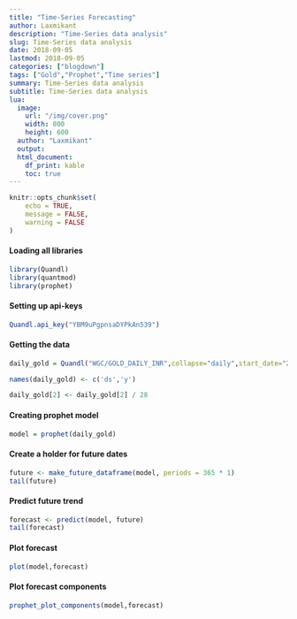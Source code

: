 ```yaml
---
title: "Time-Series Forecasting"
author: Laxmikant 
description: "Time-Series data analysis"
slug: Time-Series data analysis
date: 2018-09-05
lastmod: 2018-09-05
categories: ["blogdown"]
tags: ["Gold","Prophet","Time series"]
summary: Time-Series data analysis
subtitle: Time-Series data analysis
lua:
  image:
    url: "/img/cover.png"
    width: 800
    height: 600
  author: "Laxmikant"
  output:
  html_document:
    df_print: kable
    toc: true
---
```


<!--more-->


```r
knitr::opts_chunk$set(
	echo = TRUE,
	message = FALSE,
	warning = FALSE
)
```

#### Loading all libraries

```r
library(Quandl)
library(quantmod)
library(prophet)
```

#### Setting up api-keys

```r
Quandl.api_key("YBM9uPgpnsaDYPkAn539")
```

#### Getting the data

```r

daily_gold = Quandl("WGC/GOLD_DAILY_INR",collapse="daily",start_date="2000-01-01",end_date = "2019-10-19",type="raw")

names(daily_gold) <- c('ds','y')

daily_gold[2] <- daily_gold[2] / 28

```

#### Creating prophet model

```r
model = prophet(daily_gold)
```

#### Create a holder for future dates

```r
future <- make_future_dataframe(model, periods = 365 * 1)
tail(future)
```

#### Predict future trend

```r
forecast <- predict(model, future)
tail(forecast)
```

#### Plot forecast

```r
plot(model,forecast)
```

#### Plot forecast components

```r
prophet_plot_components(model,forecast)
```
